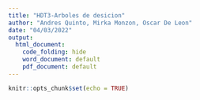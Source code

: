 ```yaml
---
title: "HDT3-Arboles de desicion"
author: "Andres Quinto, Mirka Monzon, Oscar De Leon"
date: "04/03/2022"
output: 
  html_document:
    code_folding: hide
    word_document: default
    pdf_document: default
---
```


```r
knitr::opts_chunk$set(echo = TRUE)
```

